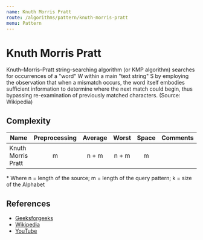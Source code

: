 ```yaml
---
name: Knuth Morris Pratt
route: /algorithms/pattern/knuth-morris-pratt
menu: Pattern
---
```


# Knuth Morris Pratt

Knuth–Morris–Pratt string-searching algorithm (or KMP algorithm) searches for occurrences
of a "word" W within a main "text string" S by employing the observation that when a
mismatch occurs, the word itself embodies sufficient information to determine where the
next match could begin, thus bypassing re-examination of previously matched characters.
(Source: Wikipedia)

## Complexity

| Name               | Preprocessing | Average | Worst | Space | Comments |
| ------------------ | :-----------: | :-----: | :---: | :---: | :------- |
| Knuth Morris Pratt |       m       |  n + m  | n + m |   m   |          |

\* Where n = length of the source; m = length of the query pattern; k = size of the
Alphabet

## References

- [Geeksforgeeks](https://www.geeksforgeeks.org/kmp-algorithm-for-pattern-searching/)
- [Wikipedia](https://en.wikipedia.org/wiki/Knuth%E2%80%93Morris%E2%80%93Pratt_algorithm)
- [YouTube](https://www.youtube.com/watch?v=nK7SLhXcqRo&ab_channel=GeeksforGeeks)
